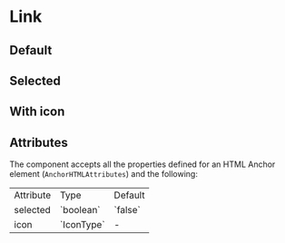 

<Meta of={LinkStories} />

# Link

## Default
<Canvas of={LinkStories.Default} />

## Selected
<Canvas of={LinkStories.Selected} />

## With icon
<Canvas of={LinkStories.WithIcon} />

## Attributes

The component accepts all the properties defined for an HTML Anchor element (<code>AnchorHTMLAttributes</code>) and the following:

<table>
  <tr>
    <td>Attribute</td>
    <td>Type</td>
    <td>Default</td>
  </tr>
  <tr>
    <td>selected</td>
    <td>`boolean`</td>
    <td>`false`</td>
  </tr>
  <tr>
    <td>icon</td>
    <td>`IconType`</td>
    <td>-</td>
  </tr>
</table>
